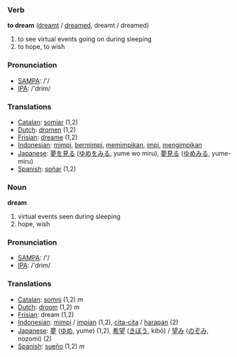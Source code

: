=== Verb ===

'''to dream''' ([[dreamt]] / [[dreamed]], dreamt / dreamed)

# to see virtual events going on during sleeping
# to hope, to wish

=== Pronunciation ===
*[[w:SAMPA|SAMPA]]: /'/
*[[w:IPA|IPA]]: /'drim/

=== Translations ===
*[[Catalan]]: [[somiar]] (1,2)
*[[Dutch]]: [[dromen]] (1,2)
*[[Frisian]]: [[dreame]] (1,2)
*[[Indonesian]]: [[mimpi]], [[mimpi|bermimpi]], [[mimpi|memimpikan]], [[impi]], [[impi|mengimpikan]]
*[[Japanese]]: [[夢]]を[[見る]] ([[ゆめ]]を[[みる]], yume wo miru), [[夢見る]] ([[ゆめみる]], yume-miru)
*[[Spanish]]: [[soñar]] (1,2)

=== Noun ===

'''dream'''

# virtual events seen during sleeping
# hope, wish

=== Pronunciation ===
*[[w:SAMPA|SAMPA]]: /'/
*[[w:IPA|IPA]]: /'drim/

=== Translations ===
*[[Catalan]]: [[somni]] (1,2) ''m''
*[[Dutch]]: [[droom]] (1,2) ''m''
*[[Frisian]]: dream (1,2)
*[[Indonesian]]: [[mimpi]] / [[impi|impian]] (1,2), [[cita-cita]] / [[harap|harapan]] (2)
*[[Japanese]]: [[夢]] ([[ゆめ]], yume) (1,2), [[希望]] ([[きぼう]], kibō) / [[望み]] ([[のぞみ]], nozomi) (2)
*[[Spanish]]: [[sueño]] (1,2) ''m''